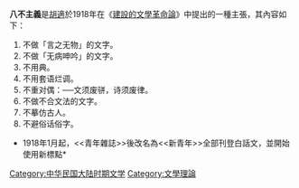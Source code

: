 '''八不主義'''是[[胡適|胡適]]於1918年在《[[建設的文學革命論|建設的文學革命論]]》中提出的一種主張，其內容如下：
#不做「言之无物」的文字。
#不做「无病呻吟」的文字。
#不用典。
#不用套语烂调。
#不重对偶：──文须废骈，诗须废律。
#不做不合文法的文字。
#不摹仿古人。
#不避俗话俗字。

{{Chinese literature-stub}}

[[Category:中华民国大陆时期文学|Category:中华民国大陆时期文学]]
[[Category:文學理論|Category:文學理論]]
*1918年1月起，<<青年雜誌>>後改名為<<新青年>>全部刊登白話文，並開始使用新標點*